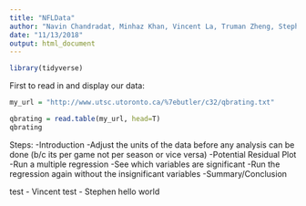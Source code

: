 ```yaml
---
title: "NFLData"
author: "Navin Chandradat, Minhaz Khan, Vincent La, Truman Zheng, Stephen Pereira"
date: "11/13/2018"
output: html_document
---
```


```r
library(tidyverse)
```


First to read in and display our data:

```r
my_url = "http://www.utsc.utoronto.ca/%7ebutler/c32/qbrating.txt"

qbrating = read.table(my_url, head=T)
qbrating
```

Steps:
-Introduction
-Adjust the units of the data before any analysis can be done (b/c its per game not per season or vice versa)
-Potential Residual Plot
-Run a multiple regression
-See which variables are significant
-Run the regression again without the insignificant variables
-Summary/Conclusion



test - Vincent
test - Stephen hello world
